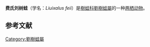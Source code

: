 {{Speciesbox
| image =
| status = 
| status_system =
| status_ref = 
| genus =Liuixalus
| species = feii
| authority = Yang, Rao, and Wang, 2015
| synonyms = 
* 金秀刘树蛙 ''Liuixalus jinxiuensis'' Zhao, Rao, Liu, Li & Yuan, 2012
| synonyms_ref = <ref>{{cite journal |last1=Pham |first1=Cuong The |last2=Nguyen |first2=Truong Quang |last3=Nguyen |first3=Thien Tao |last4=Nguyen |first4=Thanh Vinh |last5=Orlov |first5=Nikolai L. |last6=Van Schingen |first6=Mona |last7=Ziegler |first7=Thomas |title=First Record of Liuixalus feii Yang, Rao et Wang, 2015 (Anura: Rhacophoridae) from Vietnam and Taxonomic Assignment of L. jinxiuensis Li, Mo, Xie et Jiang, 2015 |journal=Russian Journal of Herpetology |date=2018-04-27 |volume=25 |issue=2 |pages=121 |doi=10.30906/1026-2296-2018-25-2-121-125}}</ref>
}}
'''费氏刘树蛙'''（学名：''Liuixalus feii''）是[[樹蛙科|樹蛙科]][[劉樹蛙屬|劉樹蛙屬]]的一种[[两栖动物|两栖动物]]。

==参考文献==
{{reflist}}
{{Taxonbar|from=Q21011763}}
[[Category:劉樹蛙屬|Category:劉樹蛙屬]]